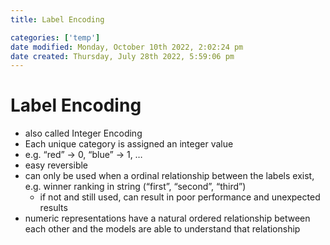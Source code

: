 ```yaml
---
title: Label Encoding

categories: ['temp']
date modified: Monday, October 10th 2022, 2:02:24 pm
date created: Thursday, July 28th 2022, 5:59:06 pm
---
```


# Label Encoding
- also called Integer Encoding
- Each unique category is assigned an integer value
- e.g. "red" → 0, "blue" → 1, …
- easy reversible
- can only be used when a ordinal relationship between the labels exist, e.g. winner ranking in string ("first", "second", "third")
    - if not and still used, can result in poor performance and unexpected results
- numeric representations have a natural ordered relationship between each other and the models are able to understand that relationship



